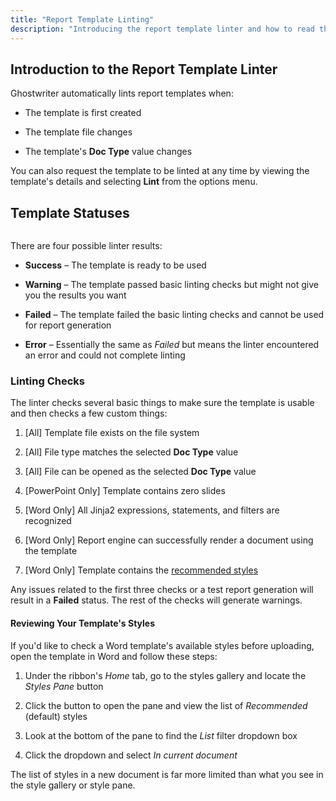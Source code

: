 ```yaml
---
title: "Report Template Linting"
description: "Introducing the report template linter and how to read the results"
---
```


## Introduction to the Report Template Linter

Ghostwriter automatically lints report templates when:

* The template is first created

* The template file changes

* The template's **Doc Type** value changes


You can also request the template to be linted at any time by viewing the template's details and selecting **Lint** from the options menu.

## Template Statuses

<Frame>
  <img src="/images/features/image-50.avif" alt=""/>
</Frame>

There are four possible linter results:

* **Success** – The template is ready to be used

* **Warning** – The template passed basic linting checks but might not give you the results you want

* **Failed** – The template failed the basic linting checks and cannot be used for report generation

* **Error** – Essentially the same as _Failed_ but means the linter encountered an error and could not complete linting


### Linting Checks

The linter checks several basic things to make sure the template is usable and then checks a few custom things:

1.  \[All\] Template file exists on the file system

2.  \[All\] File type matches the selected **Doc Type** value

3.  \[All\] File can be opened as the selected **Doc Type** value

4.  \[PowerPoint Only\] Template contains zero slides

5.  \[Word Only\] All Jinja2 expressions, statements, and filters are recognized

6.  \[Word Only\] Report engine can successfully render a document using the template

7.  \[Word Only\] Template contains the [recommended styles](/features/reporting/report-templates/word-template-styles)


Any issues related to the first three checks or a test report generation will result in a **Failed** status. The rest of the checks will generate warnings.

#### Reviewing Your Template's Styles

If you'd like to check a Word template's available styles before uploading, open the template in Word and follow these steps:

1.  Under the ribbon's _Home_ tab, go to the styles gallery and locate the _Styles Pane_ button

2.  Click the button to open the pane and view the list of _Recommended_ (default) styles

3.  Look at the bottom of the pane to find the _List_ filter dropdown box

4.  Click the dropdown and select _In current document_


The list of styles in a new document is far more limited than what you see in the style gallery or style pane.

<Frame>
  <img src="/images/features/image-51.png" alt=""/>
</Frame>
